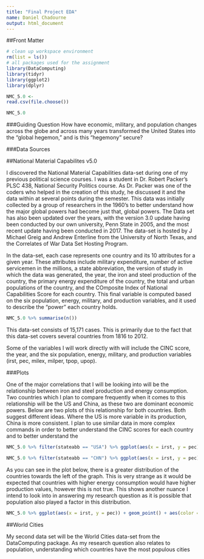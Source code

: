 ```yaml
---
title: "Final Project EDA"
name: Daniel Chadourne
output: html_document
---
```


##Front Matter
```r
# clean up workspace environment
rm(list = ls())
# all packages used for the assignment
library(DataComputing)
library(tidyr)
library(ggplot2)
library(dplyr)
```

```r
NMC_5.0 <-
read.csv(file.choose())
```

```r
NMC_5.0
```

###Guiding Question
How have economic, military, and population changes across the globe and across many years transformed the United States into the "global hegemon," and is this "hegemony" secure?

###Data Sources

##National Material Capabilites v5.0

I discovered the National Material Capabilities data-set during one of my previous political science courses. I was a student in Dr. Robert Packer's PLSC 438, National Security Politics course. As Dr. Packer was one of the coders who helped in the creation of this study, he discussed it and the data within at several points during the semester. This data was initially collected by a group of researchers in the 1960's to better understand how the major global powers had become just that, global powers. The Data set has also been updated over the years, with the version 3.0 update having been conducted by our own university, Penn State in 2005, and the most recent update having been conducted in 2017. The data-set is hosted by J Michael Greig and Andrew Enterline from the University of North Texas, and the Correlates of War Data Set Hosting Program.

In the data-set, each case represents one country and its 10 attributes for a given year. These attributes include military expenditure, number of active servicemen in the millions, a state abbreviation, the version of study in which the data was generated, the year, the iron and steel production of the country, the primary energy expenditure of the country, the total and urban populations of the country, and the COmposite Index of National Capabilities Score for each country. This final variable is computed based on the six population, energy, military, and production variables, and it used to describe the "power" each country holds.

```r
NMC_5.0 %>% summarise(n())
```
This data-set consists of 15,171 cases. This is primarily due to the fact that this data-set covers several countries from 1816 to 2012.


Some of the variables I will work directly with will include the CINC score, the year, and the six population, energy, military, and production variables (irst, pec, milex, milper, tpop, upop).



###Plots

One of the major correlations that I will be looking into will be the relationship between iron and steel production and energy consumption. Two countries which I plan to compare frequently when it comes to this relationship will be the US and China, as these two are dominant economic powers. Below are two plots of this relationship for both countries. Both suggest different ideas. Where the US is more variable in its production, China is more consistent. I plan to use similar data in more complex commands in order to better understand the CINC scores for each country and to better understand the

```r
NMC_5.0 %>% filter(stateabb == "USA") %>% ggplot(aes(x = irst, y = pec)) + geom_line() + aes(color = stateabb)

```
```r
NMC_5.0 %>% filter(stateabb == "CHN") %>% ggplot(aes(x = irst, y = pec)) + geom_line() + aes(color = stateabb)

```
As you can see in the plot below, there is a greater distribution of the countries towards the left of the graph. This is very strange as it would be expected that countries with higher energy consumption would have higher production values, however this is not true. This shows another nuance I intend to look into in answering my research question as it is possible that population also played a factor in this distribution.  
 
```r
NMC_5.0 %>% ggplot(aes(x = irst, y = pec)) + geom_point() + aes(color = year)
```

##World Cities

My second data set will be the World Cities data-set from the DataComputing package. As my research question also relates to population, understanding which countries have the most populous cities 








